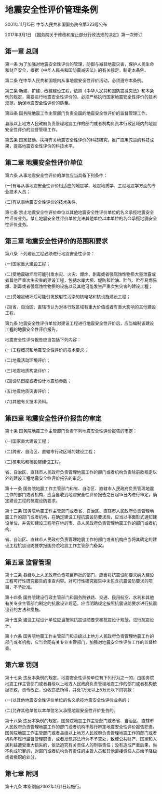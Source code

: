 # 地震安全性评价管理条例

2001年11月15日 中华人民共和国国务院令第323号公布

2017年3月1日 《国务院关于修改和废止部分行政法规的决定》第一次修订　

  

## 第一章 总则

第一条 为了加强对地震安全性评价的管理，防御与减轻地震灾害，保护人民生命和财产安全，根据《中华人民共和国防震减灾法》的有关规定，制定本条例。

第二条 在中华人民共和国境内从事地震安全性评价活动，必须遵守本条例。

第三条 新建、扩建、改建建设工程，依照《中华人民共和国防震减灾法》和本条例的规定，需要进行地震安全性评价的，必须严格执行国家地震安全性评价的技术规范，确保地震安全性评价的质量。

第四条 国务院地震工作主管部门负责全国的地震安全性评价的监督管理工作。

县级以上地方人民政府负责管理地震工作的部门或者机构负责本行政区域内的地震安全性评价的监督管理工作。

第五条 国家鼓励、扶持有关地震安全性评价的科技研究，推广应用先进的科技成果，提高地震安全性评价的科技水平。

## 第二章 地震安全性评价单位

第六条 从事地震安全性评价的单位应当具备下列条件：

(一)有与从事地震安全性评价相适应的地震学、地震地质学、工程地震学方面的专业技术人员；

(二)有从事地震安全性评价的技术条件。

第七条 禁止地震安全性评价单位以其他地震安全性评价单位的名义承揽地震安全性评价业务。禁止地震安全性评价单位允许其他单位以本单位的名义承揽地震安全性评价业务。

## 第三章 地震安全性评价的范围和要求

第八条 下列建设工程必须进行地震安全性评价：

(一)国家重大建设工程；

(二)受地震破坏后可能引发水灾、火灾、爆炸、剧毒或者强腐蚀性物质大量泄露或者其他严重次生灾害的建设工程，包括水库大坝、堤防和贮油、贮气、贮存易燃易爆、剧毒或者强腐蚀性物质的设施以及其他可能发生严重次生灾害的建设工程；

(三)受地震破坏后可能引发放射性污染的核电站和核设施建设工程；

(四)省、自治区、直辖市认为对本行政区域有重大价值或者有重大影响的其他建设工程。

第九条 地震安全性评价单位对建设工程进行地震安全性评价后，应当编制该建设工程的地震安全性评价报告。

地震安全性评价报告应当包括下列内容：

(一)工程概况和地震安全性评价的技术要求；

(二)地震活动环境评价；

(三)地震地质构造评价；

(四)设防烈度或者设计地震动参数；

(五)地震地质灾害评价；

(六)其他有关技术资料。

## 第四章 地震安全性评价报告的审定

第十条 国务院地震工作主管部门负责下列地震安全性评价报告的审定：

(一)国家重大建设工程；

(二)跨省、自治区、直辖市行政区域的建设工程；

(三)核电站和核设施建设工程。

省、自治区、直辖市人民政府负责管理地震工作的部门或者机构负责除前款规定以外的建设工程地震安全性评价报告的审定。

第十一条 国务院地震工作主管部门和省、自治区、直辖市人民政府负责管理地震工作的部门或者机构，应当自收到地震安全性评价报告之日起15日内进行审定，确定建设工程的抗震设防要求。

第十二条 国务院地震工作主管部门或者省、自治区、直辖市人民政府负责管理地震工作的部门或者机构，在确定建设工程抗震设防要求后，应当以书面形式通知建设单位，并告知建设工程所在地的市、县人民政府负责管理地震工作的部门或者机构。

省、自治区、直辖市人民政府负责管理地震工作的部门或者机构应当将其确定的建设工程抗震设防要求报国务院地震工作主管部门备案。

## 第五章 监督管理

第十三条 县级以上人民政府负责项目审批的部门，应当将抗震设防要求纳入建设工程可行性研究报告的审查内容。对可行性研究报告中未包含抗震设防要求的项目，不予批准。

第十四条 国务院建设行政主管部门和国务院铁路、交通、民用航空、水利和其他有关专业主管部门制定的抗震设计规范，应当明确规定按照抗震设防要求进行抗震设计的方法和措施。

第十五条 建设工程设计单位应当按照抗震设防要求和抗震设计规范，进行抗震设计。

第十六条 国务院地震工作主管部门和县级以上地方人民政府负责管理地震工作的部门或者机构，应当会同有关专业主管部门，加强对地震安全性评价工作的监督检查。

## 第六章 罚则

第十七条 违反本条例的规定，地震安全性评价单位有下列行为之一的，由国务院地震工作主管部门或者县级以上地方人民政府负责管理地震工作的部门或者机构依据职权，责令改正，没收违法所得，并处1万元以上5万元以下的罚款：

(一)以其他地震安全性评价单位的名义承揽地震安全性评价业务的；

(二)允许其他单位以本单位名义承揽地震安全性评价业务的。

第十八条 违反本条例的规定，国务院地震工作主管部门或者省、自治区、直辖市人民政府负责管理地震工作的部门或者机构不履行审定地震安全性评价报告职责，国务院地震工作主管部门或者县级以上地方人民政府负责管理地震工作的部门或者机构不履行监督管理职责，或者发现违法行为不予查处，致使公共财产、国家和人民利益遭受重大损失的，依法追究有关责任人的刑事责任；没有造成严重后果，尚不构成犯罪的，对部门或者机构负有责任的主管人员和其他直接责任人员给予降级或者撤职的处分。

## 第七章 附则

第十九条 本条例自2002年1月1日起施行。